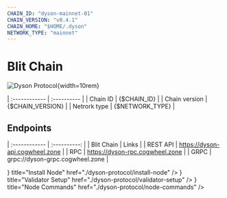 ```yaml
---
CHAIN_ID: "dyson-mainnet-01"
CHAIN_VERSION: "v0.4.1"
CHAIN_HOME: "$HOME/.dyson"
NETWORK_TYPE: "mainnet"
---
```


# Blit Chain

![Dyson Protocol](/public/assets/dysonIcon.webp){width=10rem}

| :------------      | :----------       |
| Chain ID           | {$CHAIN_ID}       |
| Chain version      | {$CHAIN_VERSION}  |
| Netrork type       | {$NETWORK_TYPE}   |

## Endpoints

| :------------      | :----------:                     |
| Blit Chain         | Links                            |
| REST API           | https://dyson-api.cogwheel.zone  |
| RPC                | https://dyson-rpc.cogwheel.zone  |
| GRPC               | grpc://dyson-grpc.cogwheel.zone  |

<Cards>
  <Card
    icon={<ChevronRightIcon />}
    title="Install Node"
    href="./dyson-protocol/install-node"
  />
  <Card
    icon={<ChevronRightIcon />}
    title="Validator Setup"
    href="./dyson-protocol/validator-setup"
  />
  <Card
    icon={<ChevronRightIcon />}
    title="Node Commands"
    href="./dyson-protocol/node-commands"
  />
</Cards>